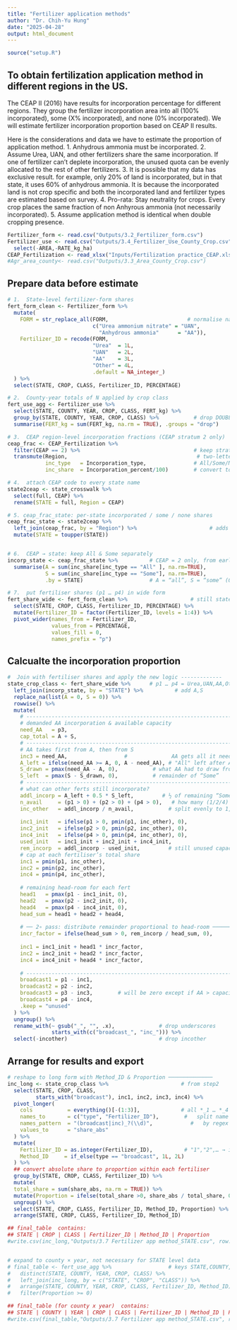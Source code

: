 ```yaml
---
title: "Fertilizer application methods"
author: "Dr. Chih-Yu Hung"
date: "2025-04-28"
output: html_document
---
```


```r
source("setup.R")
```

## To obtain fertilization application method in different regions in the US. 

The CEAP II (2016) have results for incorporation percentage for different regions. 
They group the fertilizer incorporation area into all (100% incorporated), some (X% incorporated), and none (0% incorporated). We will estimate fertilizer incorporation proportion based on CEAP II results. 

Here is the considerations and data we have to estimate the proportion of application method. 
1. Anhydrous ammonia must be incorporated. 
2. Assume Urea, UAN, and other fertilizers share the same incorporation. If one of fertilizer can't deplete incorporation, the unused quota can be evenly allocated to the rest of other fertilizers. 
3. It is possible that my data has exclusive result. for example, only 20% of land is incorporated, but in that state, it uses 60% of anhydrous ammonia. It is because the incorporated land is not crop specific and both the incorporated land and fertilizer types are estimated based on survey. 
4. Pro-rata: Stay neutrality for crops. Every crop places the same fraction of non Anhyrous ammonia (not necessarily incorporated). 
5. Assume application method is identical when double cropping presence.

```r
Fertilizer_form <- read.csv("Outputs/3.2_Fertilizer_form.csv")
Fertilizer_use <- read.csv("Outputs/3.4_Fertilizer_Use_County_Crop.csv") %>%
  select(-AREA,-RATE_kg_ha)
CEAP_Fertilization <- read_xlsx("Inputs/Fertilization practice_CEAP.xlsx")
#Agr_area_county<- read.csv("Outputs/3.3_Area_County_Crop.csv")
```


## Prepare data before estimate


```r
# 1.  State‑level fertilizer‑form shares
fert_form_clean <- Fertilizer_form %>%
  mutate(
    FORM = str_replace_all(FORM,                         # normalise names
                           c("Urea ammonium nitrate" = "UAN",
                             "Anhydrous ammonia"      = "AA")),
    Fertilizer_ID = recode(FORM,
                           "Urea"  = 1L,
                           "UAN"   = 2L,
                           "AA"    = 3L,
                           "Other" = 4L,
                           .default = NA_integer_)
  ) %>%
  select(STATE, CROP, CLASS, Fertilizer_ID, PERCENTAGE)

# 2.  County‑year totals of N applied by crop class
fert_use_agg <- Fertilizer_use %>%
  select(STATE, COUNTY, YEAR, CROP, CLASS, FERT_kg) %>%
  group_by(STATE, COUNTY, YEAR, CROP, CLASS) %>%           # drop DOUBLE
  summarise(FERT_kg = sum(FERT_kg, na.rm = TRUE), .groups = "drop")

# 3.  CEAP region‑level incorporation fractions (CEAP stratum 2 only)
ceap_frac <- CEAP_Fertilization %>%
  filter(CEAP == 2) %>%                                    # keep stratum 2
  transmute(Region,                                         # two‑letter CEAP code
            inc_type   = Incorporation_type,               # All/Some/None
            inc_share  = Incorporation_percent/100)        # convert to fraction

# 4.  attach CEAP code to every state name 
state2ceap <- state_crosswalk %>%
  select(full, CEAP) %>%
  rename(STATE = full, Region = CEAP)

# 5. ceap_frac_state: per‐state incorporated / some / none shares
ceap_frac_state <- state2ceap %>%
  left_join(ceap_frac, by = "Region") %>%                       # adds inc_type & inc_share
  mutate(STATE = toupper(STATE))


# 6.  CEAP → state: keep All & Some separately 
incorp_state <- ceap_frac_state %>%          # CEAP = 2 only, from earlier step
  summarise(A = sum(inc_share[inc_type == "All" ], na.rm=TRUE),
            S = sum(inc_share[inc_type == "Some"], na.rm=TRUE),
            .by = STATE)                     # A = “all”, S = “some” (0–1 scale)

# 7.  put fertiliser shares (p1 … p4) in wide form 
fert_share_wide <- fert_form_clean %>%                    # still state‑level
  select(STATE, CROP, CLASS, Fertilizer_ID, PERCENTAGE) %>%
  mutate(Fertilizer_ID = factor(Fertilizer_ID, levels = 1:4)) %>%
  pivot_wider(names_from = Fertilizer_ID,
              values_from = PERCENTAGE,
              values_fill = 0,
              names_prefix = "p")        
```

## Calcualte the incorporation proportion
```r
#  Join with fertiliser shares and apply the new logic -------------
state_crop_class <- fert_share_wide %>%      # p1 … p4 = Urea,UAN,AA,Other
  left_join(incorp_state, by = "STATE") %>%          # add A,S
  replace_na(list(A = 0, S = 0)) %>%
  rowwise() %>%
  mutate(
    # ------------------------------------------------------------------
    # demanded AA incorporation & available capacity
    need_AA   = p3,
    cap_total = A + S,
    # ------------------------------------------------------------------
    # AA takes first from A, then from S
    inc3 = need_AA,                  #              AA gets all it needs
    A_left = ifelse(need_AA >= A, 0, A - need_AA), # "All" left after AA
    S_drawn = pmax(need_AA - A, 0),           # what AA had to draw from “Some”
    S_left  = pmax(S - S_drawn, 0),           # remainder of “Some”
    # ------------------------------------------------------------------
    # what can other ferts still incorporate?
    addl_incorp = A_left + 0.5 * S_left,         # ½ of remaining “Some”
    n_avail     = (p1 > 0) + (p2 > 0) + (p4 > 0),   # how many (1/2/4) present
    inc_other   = addl_incorp / n_avail,           # split evenly to 1,2,4
    
    inc1_init   = ifelse(p1 > 0, pmin(p1, inc_other), 0),
    inc2_init   = ifelse(p2 > 0, pmin(p2, inc_other), 0),
    inc4_init   = ifelse(p4 > 0, pmin(p4, inc_other), 0),
    used_init   = inc1_init + inc2_init + inc4_init,
    rem_incorp  = addl_incorp - used_init,         # still unused capacity
    # cap at each fertiliser’s total share
    inc1 = pmin(p1, inc_other),
    inc2 = pmin(p2, inc_other),
    inc4 = pmin(p4, inc_other),
    
    # remaining head‑room for each fert
    head1   = pmax(p1 - inc1_init, 0),
    head2   = pmax(p2 - inc2_init, 0),
    head4   = pmax(p4 - inc4_init, 0),
    head_sum = head1 + head2 + head4,
    
    # ── 2∘ pass: distribute remainder proportional to head‑room ───────
    incr_factor = ifelse(head_sum > 0, rem_incorp / head_sum, 0),
    
    inc1 = inc1_init + head1 * incr_factor,
    inc2 = inc2_init + head2 * incr_factor,
    inc4 = inc4_init + head4 * incr_factor,
    
    # ------------------------------------------------------------------
    broadcast1 = p1 - inc1,
    broadcast2 = p2 - inc2,
    broadcast3 = p3 - inc3,        # will be zero except if AA > capacity (rare)
    broadcast4 = p4 - inc4,
    .keep = "unused"
  ) %>%
  ungroup() %>%
  rename_with(~ gsub("_", "", .x),              # drop underscores
              starts_with(c("broadcast_", "inc_"))) %>%
  select(-incother)                             # drop incother
```

## Arrange for results and export
```r
# reshape to long form with Method_ID & Proportion ──────────────
inc_long <- state_crop_class %>%                       # from step2
  select(STATE, CROP, CLASS,
         starts_with("broadcast"), inc1, inc2, inc3, inc4) %>%
  pivot_longer(
    cols           = everything()[-(1:3)],             # all *_1 … *_4
    names_to       = c("type", "Fertilizer_ID"),        #   split name
    names_pattern  = "(broadcast|inc)_?(\\d)",            #   by regex
    values_to      = "share_abs"
  ) %>%
  mutate(
    Fertilizer_ID = as.integer(Fertilizer_ID),          # "1","2",… → int
    Method_ID     = if_else(type == "broadcast", 1L, 2L)
  ) %>%
  ## convert absolute share to proportion within each fertiliser
  group_by(STATE, CROP, CLASS, Fertilizer_ID) %>%
  mutate(
  total_share = sum(share_abs, na.rm = TRUE)) %>%
  mutate(Proportion = ifelse(total_share >0, share_abs / total_share, 0)) %>%
  ungroup() %>%
  select(STATE, CROP, CLASS, Fertilizer_ID, Method_ID, Proportion) %>%
  arrange(STATE, CROP, CLASS, Fertilizer_ID, Method_ID)

## final_table  contains:
## STATE | CROP | CLASS | Fertilizer_ID | Method_ID | Proportion
#write.csv(inc_long,"Outputs/3.7 Fertilizer app method_STATE.csv", row.names = FALSE)


# expand to county × year, not necessary for STATE level data
# final_table <- fert_use_agg %>%                  # keys STATE,COUNTY,YEAR,CROP,CLASS
#   distinct(STATE, COUNTY, YEAR, CROP, CLASS) %>%
#   left_join(inc_long, by = c("STATE", "CROP", "CLASS")) %>%
#   arrange(STATE, COUNTY, YEAR, CROP, CLASS, Fertilizer_ID, Method_ID) %>%
#   filter(Proportion >= 0)

## final_table (for county x year)  contains:
## STATE | COUNTY | YEAR | CROP | CLASS | Fertilizer_ID | Method_ID | Proportion
#write.csv(final_table,"Outputs/3.7 Fertilizer app method_STATE.csv", row.names = FALSE)



```